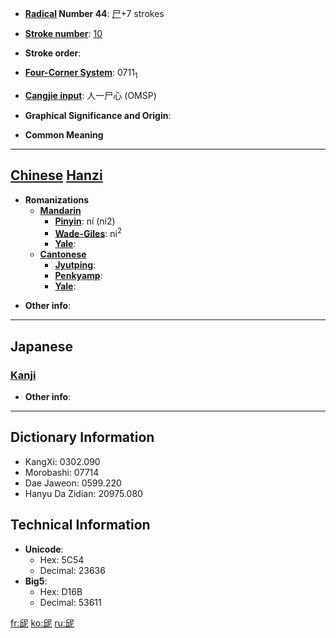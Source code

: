 * '''[[Wiktionary:Chinese radical index| Radical]] Number 44''': [[Wiktionary:Chinese radical index 尸|尸]]+7 strokes

* '''[[Wiktionary:Chinese total strokes index|Stroke number]]''': [[Wiktionary:Chinese total strokes index 10|10]]

* '''Stroke order''': 

* '''[[Wiktionary:Chinese four corner index|Four-Corner System]]''': 0711<sub>1</sub>

* '''[[Wiktionary:Chinese Cangjie index|Cangjie input]]''': 人一尸心 (OMSP)

* '''Graphical Significance and Origin''': 

* '''Common Meaning'''

----

== [[Chinese]] [[Hanzi]] ==

* '''Romanizations'''
** '''[[Mandarin]]'''
*** '''[[Pinyin]]''': ní (ni2)
*** '''[[Wade-Giles]]''': ni<sup>2</sup>
*** '''[[Yale]]''': 
** '''[[Cantonese]]'''
*** '''[[Jyutping]]''':
*** '''[[Penkyamp]]''': 
*** '''[[Yale]]''': 

* '''Other info''': 

----

==Japanese==
===[[Kanji]]===
{{kanji|on readings=[[でい]] (dei), [[ない]] (nai), [[で]] (de), [[に]] (ni)
|kun readings=
}}

* '''Other info''':  

----

== Dictionary Information ==

* KangXi: 0302.090
* Morobashi: 07714
* Dae Jaweon: 0599.220
* Hanyu Da Zidian: 20975.080

== Technical Information ==

* '''Unicode''':
** Hex: 5C54
** Decimal: 23636
* '''Big5''':
** Hex: D16B
** Decimal: 53611

[[fr:屔]]
[[ko:屔]]
[[ru:屔]]